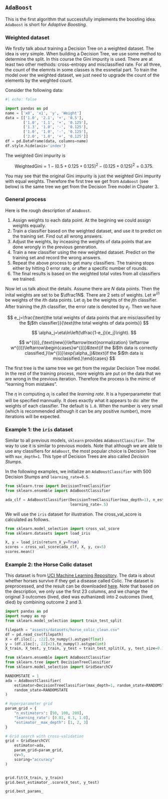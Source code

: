 ## `AdaBoost`

This is the first algorithm that successfully implements the boosting idea. `AdaBoost` is short for *Adaptive Boosting*. 

### Weighted dataset
We firstly talk about training a Decision Tree on a weighted dataset. The idea is very simple. When building a Decision Tree, we use some method to determine the split. In this course the Gini impurity is used. There are at least two other methods: cross-entropy and misclassified rate. For all three, the count of the elemnts in some classes is the essnetial part. To train the model over the weighted dataset, we just need to upgrade the count of the elements by the weighted count. 






::: {#exm-}
Consider the following data:
```python
#| echo: false

import pandas as pd
name = ['x0', 'x1', 'y', 'Weight']
data = [['1.0', '2.1', '+', '0.5'],
        ['1.0', '1.1', '+', '0.125'],
        ['1.3', '1.0', '-', '0.125'],
        ['1.0', '1.0', '-', '0.125'],
        ['2.0', '1.0', '+', '0.125']]
df = pd.DataFrame(data, columns=name)
df.style.hide(axis='index')
```

The weighted Gini impurity is

$$
\text{WeightedGini}=1-(0.5+0.125+0.125)^2-(0.125+0.125)^2=0.375.
$$

You may see that the original Gini impurity is just the weighted Gini impurity with equal weights. Therefore the first tree we get from `AdaBoost` (see below) is the same tree we get from the Decision Tree model in Chpater 3.
:::

### General process

Here is the rough description of `AdaBoost`.

1. Assign weights to each data point. At the begining we could assign weights equally. 
2. Train a classifier based on the weighted dataset, and use it to predict on the training set. Find out all wrong answers.
3. Adjust the weights, by inceasing the weights of data points that are done wrongly in the previous generation.
4. Train a new classifier using the new weighted dataset. Predict on the training set and record the wrong answers. 
5. Repeat the above process to get many classifiers. The training stops either by hitting $0$ error rate, or after a specific number of rounds.
6. The final results is based on the weighted total votes from all classifiers we trained.

Now let us talk about the details. Assume there are $N$ data points. Then the inital weights are set to be $\dfrac1N$. There are 2 sets of weights. Let $w^{(i)}$ be weights of the $i$th data points. Let $\alpha_j$ be the weights of the $j$th classifier. After training the $j$th classifier, the error rate is denoted by $e_j$. Then we have 

$$
e_j=\frac{\text{the total weights of data points that are misclassified by the $j$th classifier}}{\text{the total weights of data points}}
$$

$$
\alpha_j=\eta\ln\left(\dfrac{1-e_j}{e_j}\right).
$$

$$
w^{(i)}_{\text{new}}\leftarrow\text{normalization} \leftarrow w^{(i)}\leftarrow\begin{cases}w^{(i)}&\text{if the $i$th data is correctly classified,}\\w^{(i)}\exp(\alpha_j)&\text{if the $i$th data is misclassified.}\end{cases}
$$



::: {.callout-note}

The first tree is the same tree we get from the regular Decision Tree model. In the rest of the training process, more weights are put on the data that we are wrong in the previous iteration. Therefore the process is the mimic of "learning from mistakes".
:::


::: {.callout-note}
The $\eta$ in computing $\alpha_j$ is called the *learning rate*. It is a hyperparameter that will be specified mannually. It does exactly what it appears to do: alter the weights of each classifier. The default is `1.0`. When the number is very small (which is recommended although it can be any positive number), more iterations will be expected. 
:::

### Example 1: the `iris` dataset
Similar to all previous models, `sklearn` provides `AdaBoostClassifier`. The way to use it is similar to previous models. Note that although we are able to use any classifiers for `AdaBoost`, the most popular choice is Decision Tree with `max_depth=1`. This type of Decision Trees are also called *Decision Stumps*.

In the following examples, we initialize an `AdaBoostClassifier` with 500 Decision Stumps and `learning_rate=0.5`. 



```python
from sklearn.tree import DecisionTreeClassifier
from sklearn.ensemble import AdaBoostClassifier

ada_clf = AdaBoostClassifier(DecisionTreeClassifier(max_depth=1), n_estimators=1000,
                             learning_rate=.5)
```


We will use the `iris` dataset for illustration. The cross_val_score is calculated as follows.



```python
from sklearn.model_selection import cross_val_score
from sklearn.datasets import load_iris

X, y = load_iris(return_X_y=True)
scores = cross_val_score(ada_clf, X, y, cv=5)
scores.mean()
```



### Example 2: the Horse Colic dataset
This dataset is from [UCI Machine Learning Repository](https://archive.ics.uci.edu/dataset/47/horse+colic). The data is about whether horses survive if they get a disease called Colic. The dataset is preprocessed, and the result can be downloaded [here](assests/datasets/horse_colic_clean.csv). Note that based on the description, we only use the first 23 columns, and we change the original 3 outcomes (lived, died was euthanized) into 2 outcomes (lived, died) by combining outcome 2 and 3.


```python
import pandas as pd
import numpy as np
from sklearn.model_selection import train_test_split

filepath = "assests/datasets/horse_colic_clean.csv"
df = pd.read_csv(filepath)
X = df.iloc[:, :22].to_numpy().astype(float)
y = (df.iloc[:, 22]<2).to_numpy().astype(int)
X_train, X_test, y_train, y_test = train_test_split(X, y, test_size=0.15)
```
```python
from sklearn.ensemble import AdaBoostClassifier
from sklearn.tree import DecisionTreeClassifier
from sklearn.model_selection import GridSearchCV

RANDOMSTATE = 1 
ada = AdaBoostClassifier(
    estimator=DecisionTreeClassifier(max_depth=1, random_state=RANDOMSTATE),
    random_state=RANDOMSTATE
)

# Hyperparameter grid
param_grid = {
    "n_estimators": [50, 100, 200],
    "learning_rate": [0.01, 0.1, 1.0],
    "estimator__max_depth": [1, 2, 3]
}

# Grid search with cross-validation
grid = GridSearchCV(
    estimator=ada,
    param_grid=param_grid,
    cv=5,
    scoring="accuracy"
)


grid.fit(X_train, y_train)
grid.best_estimator_.score(X_test, y_test)
```

```python
grid.best_params_
```
